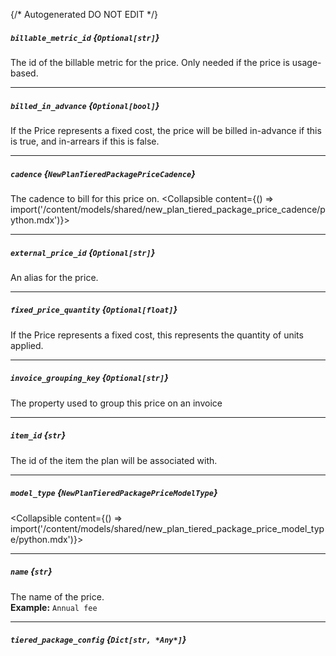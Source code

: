 {/* Autogenerated DO NOT EDIT  */}

##### `billable_metric_id` *{`Optional[str]`}*
The id of the billable metric for the price. Only needed if the price is usage\-based.

---
##### `billed_in_advance` *{`Optional[bool]`}*
If the Price represents a fixed cost, the price will be billed in\-advance if this is true, and in\-arrears if this is false.

---
##### `cadence` *{`NewPlanTieredPackagePriceCadence`}*
The cadence to bill for this price on.
<Collapsible content={() => import('/content/models/shared/new_plan_tiered_package_price_cadence/python.mdx')}>
</Collapsible>

---
##### `external_price_id` *{`Optional[str]`}*
An alias for the price.

---
##### `fixed_price_quantity` *{`Optional[float]`}*
If the Price represents a fixed cost, this represents the quantity of units applied.

---
##### `invoice_grouping_key` *{`Optional[str]`}*
The property used to group this price on an invoice

---
##### `item_id` *{`str`}*
The id of the item the plan will be associated with.

---
##### `model_type` *{`NewPlanTieredPackagePriceModelType`}*
<Collapsible content={() => import('/content/models/shared/new_plan_tiered_package_price_model_type/python.mdx')}>
</Collapsible>

---
##### `name` *{`str`}*
The name of the price.
<br/>
**Example:** `Annual fee`

---
##### `tiered_package_config` *{`Dict[str, *Any*]`}*

